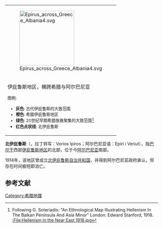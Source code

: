 {|class="infobox" width="180px"
|-
|[[File:Epirus_across_Greece_Albania4.svg|180px]]
|-
|伊庇鲁斯地区，横跨希腊与阿尔巴尼亚
<small>
;图例:
*'''灰色''': 古代伊庇鲁斯的大致范围
*'''橙色''': 希腊伊庇鲁斯地区
*'''绿色''': 20世纪早期希腊族裔聚集的大致范围<ref>Following G. Soteriadis: "An Ethnological Map Illustrating Hellenism In The Balkan Peninsula And Asia Minor" London: Edward Stanford, 1918. [[:File:Hellenism_in_the_Near_East_1918.jpg|:File:Hellenism in the Near East 1918.jpg]]</ref>
*'''红色点状线''': 北伊庇鲁斯</small>
|}
'''北伊庇鲁斯'''（{{lang-el|Βόρειος Ήπειρος}}，拉丁转写：Vorios Ipiros；阿尔巴尼亚语：Epiri i Veriut），指[[巴尔干|巴尔干]]西部[[伊庇鲁斯地区|伊庇鲁斯地区]]的北部，位于今[[阿尔巴尼亚|阿尔巴尼亚]]南部。

1914年，该地区曾成立[[北伊庇鲁斯|北伊庇鲁斯]][[自治共和国|自治共和国]]，并得到阿尔巴尼亚政府承认，但存在时间极短即消亡。

==参考文献==
{{reflist}}

[[Category:希腊地理|Category:希腊地理]]